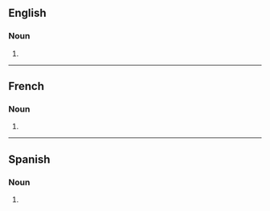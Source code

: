 {{also|mikado's}}
==English==

===Noun===
{{head|en|noun plural form}}

# {{plural of|mikado|lang=en}}

----

==French==

===Noun===
{{head|fr|noun plural form|g=?}}

# {{plural of|mikado|lang=fr}}

----

==Spanish==

===Noun===
{{head|es|noun form|g=m-p}}

# {{plural of|mikado|lang=es}}